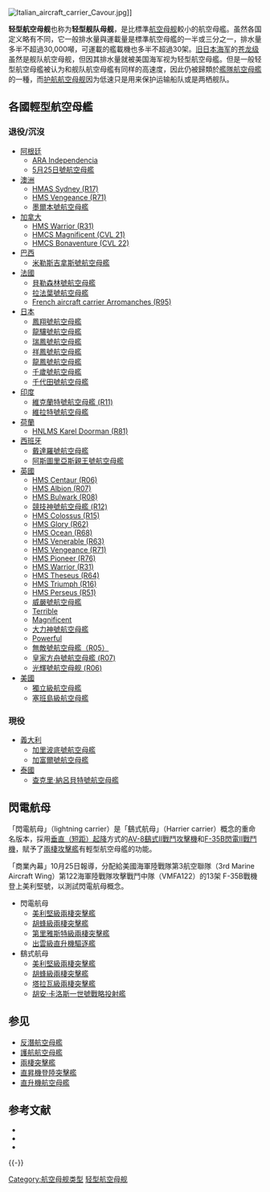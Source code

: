 [[File:Italian_aircraft_carrier_Cavour.jpg|thumb]]]]

'''轻型航空母舰'''也称为'''轻型舰队母舰'''，是比標準[[航空母舰|航空母舰]]較小的航空母艦。虽然各国定义略有不同，它一般排水量與運載量是標準航空母艦的一半或三分之一，排水量多半不超過30,000噸，可運載的艦載機也多半不超過30架。[[大日本帝国海军|旧日本海军]]的[[蒼龍號航空母艦|苍龙级]]虽然是舰队航空母舰，但因其排水量就被美国海军视为轻型航空母艦。但是一般轻型航空母艦被认为和舰队航空母艦有同样的高速度，因此仍被歸類於[[艦隊航空母艦|艦隊航空母艦]]的一種，而[[护航航空母舰|护航航空母舰]]因为低速只是用来保护运输船队或是两栖舰队。

== 各國輕型航空母艦 ==
=== 退役/沉沒 ===
*[[阿根廷|阿根廷]]
**[[ARA_Independencia|ARA Independencia]]
**[[5月25日號航空母艦|5月25日號航空母艦]]
*[[澳洲|澳洲]]
**[[HMAS_Sydney_(R17)|HMAS Sydney (R17)]]
**[[HMS_Vengeance_(R71)|HMS Vengeance (R71)]]
**[[墨爾本號航空母艦|墨爾本號航空母艦]]
*[[加拿大|加拿大]]
**[[HMS_Warrior_(R31)|HMS Warrior (R31)]]
**[[HMCS_Magnificent_(CVL_21)|HMCS Magnificent (CVL 21)]]
**[[HMCS_Bonaventure_(CVL_22)|HMCS Bonaventure (CVL 22)]]
*[[巴西|巴西]]
**[[米勒斯吉拿斯號航空母艦|米勒斯吉拿斯號航空母艦]]
*[[法國|法國]]
**[[貝勒森林號航空母艦|貝勒森林號航空母艦]]
**[[蘭利號航空母艦_(CVL-27)|拉法葉號航空母艦]]
**[[French_aircraft_carrier_Arromanches_(R95)|French aircraft carrier Arromanches (R95)]]
*[[日本|日本]]
**[[鳳翔號航空母艦|鳳翔號航空母艦]]
**[[龍驤號航空母艦|龍驤號航空母艦]]
**[[瑞鳳號航空母艦|瑞鳳號航空母艦]]
**[[祥鳳號航空母艦|祥鳳號航空母艦]]
**[[龍鳳號航空母艦|龍鳳號航空母艦]]
**[[千歲號航空母艦|千歲號航空母艦]]
**[[千代田號航空母艦|千代田號航空母艦]]
*[[印度|印度]]
**[[維克蘭特號航空母艦_(R11)|維克蘭特號航空母艦 (R11)]]
**[[維拉特號航空母艦|維拉特號航空母艦]]
*[[荷蘭|荷蘭]]
**[[HNLMS_Karel_Doorman_(R81)|HNLMS Karel Doorman (R81)]]
*[[西班牙|西班牙]]
**[[戴達羅號航空母艦|戴達羅號航空母艦]]
**[[阿斯圖里亞斯親王號航空母艦|阿斯圖里亞斯親王號航空母艦]]
*[[英國|英國]]
**[[HMS_Centaur_(R06)|HMS Centaur (R06)]]
**[[HMS_Albion_(R07)|HMS Albion (R07)]]
**[[HMS_Bulwark_(R08)|HMS Bulwark (R08)]]
**[[競技神號航空母艦_(R12)|競技神號航空母艦 (R12)]]
**[[HMS_Colossus_(R15)|HMS Colossus (R15)]]
**[[HMS_Glory_(R62)|HMS Glory (R62)]]
**[[HMS_Ocean_(R68)|HMS Ocean (R68)]]
**[[HMS_Venerable_(R63)|HMS Venerable (R63)]]
**[[HMS_Vengeance_(R71)|HMS Vengeance (R71)]]
**[[HMS_Pioneer_(R76)|HMS Pioneer (R76)]]
**[[HMS_Warrior_(R31)|HMS Warrior (R31)]]
**[[HMS_Theseus_(R64)|HMS Theseus (R64)]]
**[[HMS_Triumph_(R16)|HMS Triumph (R16)]]
**[[HMS_Perseus_(R51)|HMS Perseus (R51)]]
**[[墨爾本號航空母艦|威嚴號航空母艦]]
**[[Terrible|Terrible]]
**[[Magnificent|Magnificent]]
**[[維克蘭特號航空母艦_(R11)|大力神號航空母艦]]
**[[Powerful|Powerful]]
**[[無敵號航空母艦|無敵號航空母艦（R05）]]
**[[皇家方舟號航空母艦_(R07)|皇家方舟號航空母艦 (R07)]]
**[[光輝號航空母舰_(R06)|光輝號航空母舰 (R06)]]
*[[美國|美國]]
**[[獨立級航空母艦|獨立級航空母艦]]
**[[塞班島級航空母艦|塞班島級航空母艦]]

=== 現役 ===
*[[義大利|義大利]]
**[[加里波底號航空母艦|加里波底號航空母艦]]
**[[加富爾號航空母艦|加富爾號航空母艦]]
*[[泰國|泰國]]
**[[查克里·納呂貝特號航空母艦|查克里·納呂貝特號航空母艦]]

== 閃電航母 ==
「閃電航母」（lightning carrier）是「鷂式航母」（Harrier carrier）概念的重命名版本，採用[[垂直（短距）起降|垂直（短距）起降]]方式的[[AV-8獵鷹II式攻擊機|AV-8鷂式II戰鬥攻擊機]]和[[F-35|F-35B閃電II戰鬥機]]，賦予了[[兩棲攻擊艦|兩棲攻擊艦]]有輕型航空母艦的功能。

「商業內幕」10月25日報導，分配給美國海軍陸戰隊第3航空聯隊（3rd Marine Aircraft Wing）第122海軍陸戰隊攻擊戰鬥中隊（VMFA122）的13架 F-35B戰機登上美利堅號，以測試閃電航母概念。

*閃電航母
**[[美利堅級兩棲突擊艦|美利堅級兩棲突擊艦]]
**[[胡蜂級兩棲突擊艦|胡蜂級兩棲突擊艦]]
**[[第里雅斯特級兩棲突擊艦|第里雅斯特級兩棲突擊艦]]
**[[出雲級直升機驅逐艦|出雲級直升機驅逐艦]]
*鷂式航母
**[[美利堅級兩棲突擊艦|美利堅級兩棲突擊艦]]
**[[胡蜂級兩棲突擊艦|胡蜂級兩棲突擊艦]]
**[[塔拉瓦級兩棲突擊艦|塔拉瓦級兩棲突擊艦]]
**[[胡安·卡洛斯一世號戰略投射艦|胡安·卡洛斯一世號戰略投射艦]]

== 参见 ==
* [[反潛航空母艦|反潛航空母艦]]
* [[護航航空母艦|護航航空母艦]]
* [[兩棲突擊艦|兩棲突擊艦]]
* [[直昇機登陸突擊艦|直昇機登陸突擊艦]]
* [[直升機航空母艦|直升機航空母艦]]

== 参考文献 ==
{{Reflist}}
* {{cite book| title=Aircraft Carriers |author=Brown, David |publisher=Arco Publishing |year=1977 |isbn=0-668-04164-1}}
* {{cite book | last = Chesneau | first = Roger | year = 1998 | title = Aircraft Carriers of the World, 1914 to the Present. An Illustrated Encyclopedia (Rev Ed) | url = https://archive.org/details/aircraftcarriers0000ches | location = London | publisher = Brockhampton Press | pages = [https://archive.org/details/aircraftcarriers0000ches/page/288 288] | isbn = 1-86019-875-9}}
* {{cite book| title=Japanese Warships of World War II |author=Watts, Anthony J. |publisher=Doubleday & Company |year=1967}}

{{-}}
{{航空母舰}}
{{19世纪和20世纪作战舰只类型}}

[[Category:航空母舰类型|Category:航空母舰类型]]
[[Category:轻型航空母舰|]]